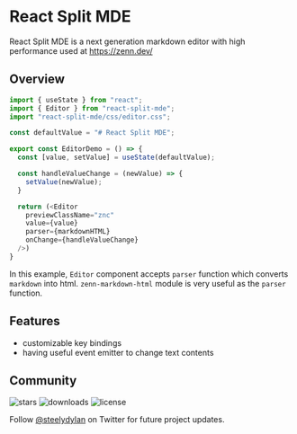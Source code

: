 
# React Split MDE

React Split MDE is a next generation markdown editor with high performance used at https://zenn.dev/

<EditorDemo />

## Overview


```js
import { useState } from "react";
import { Editor } from "react-split-mde";
import "react-split-mde/css/editor.css";

const defaultValue = "# React Split MDE";

export const EditorDemo = () => {
  const [value, setValue] = useState(defaultValue);

  const handleValueChange = (newValue) => {
    setValue(newValue);
  }

  return (<Editor 
    previewClassName="znc"
    value={value} 
    parser={markdownHTML}
    onChange={handleValueChange} 
  />)
}
```

In this example, `Editor` component accepts `parser` function which converts `markdown` into html.
`zenn-markdown-html` module is very useful as the `parser` function.

## Features

- customizable key bindings
- having useful event emitter to change text contents

## Community

<p className="flex h-6">
  <img alt="stars" src="https://badgen.net/github/stars/steelydylan/zenn-mde" className="inline-block mr-2"/>
  <img alt="downloads" src="https://badgen.net/npm/dt/zenn-mde" className="inline-block mr-2"/>
  <img alt="license" src="https://badgen.net/npm/license/zenn-mde" className="inline-block mr-2"/>
</p>

Follow [@steelydylan](https://twitter.com/steelydylan) on Twitter for future project updates.
